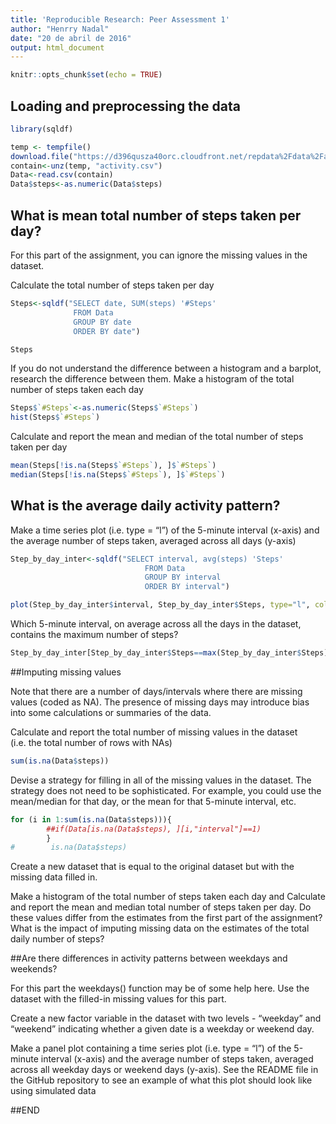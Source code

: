 ---
title: 'Reproducible Research: Peer Assessment 1'
author: "Henrry Nadal"
date: "20 de abril de 2016"
output: html_document
---

```{r setup, include=FALSE, warning=FALSE}
knitr::opts_chunk$set(echo = TRUE)
```

## Loading and preprocessing the data



```{r library, warning=FALSE,echo=TRUE, message=FALSE}
library(sqldf)
```


```{r temp, echo=TRUE, warning=FALSE}
temp <- tempfile()
download.file("https://d396qusza40orc.cloudfront.net/repdata%2Fdata%2Factivity.zip", temp)
contain<-unz(temp, "activity.csv")
Data<-read.csv(contain)
Data$steps<-as.numeric(Data$steps)
```




## What is mean total number of steps taken per day?

For this part of the assignment, you can ignore the missing values in the dataset.

Calculate the total number of steps taken per day


```{r Steps, echo=TRUE, message=FALSE, warning=FALSE}
Steps<-sqldf("SELECT date, SUM(steps) '#Steps'
              FROM Data
              GROUP BY date
              ORDER BY date")

Steps
```

If you do not understand the difference between a histogram and a barplot, research the difference between them. Make a histogram of the total number of steps taken each day


```{r histSteps, echo=TRUE, message=FALSE, warning=FALSE}
Steps$`#Steps`<-as.numeric(Steps$`#Steps`)
hist(Steps$`#Steps`)
```


Calculate and report the mean and median of the total number of steps taken per day


```{r MeanMedian, echo=TRUE, message=FALSE, warning=FALSE}
mean(Steps[!is.na(Steps$`#Steps`), ]$`#Steps`)
median(Steps[!is.na(Steps$`#Steps`), ]$`#Steps`)
```







## What is the average daily activity pattern?

Make a time series plot (i.e. type = "l") of the 5-minute interval (x-axis) and the average number of steps taken, averaged across all days (y-axis)


```{r Plots, echo=TRUE, message=FALSE, warning=FALSE}


Step_by_day_inter<-sqldf("SELECT interval, avg(steps) 'Steps'
                              FROM Data
                              GROUP BY interval
                              ORDER BY interval")

plot(Step_by_day_inter$interval, Step_by_day_inter$Steps, type="l", col="blue")
```


Which 5-minute interval, on average across all the days in the dataset, contains the maximum number of steps?


```{r MaxSteps, echo=TRUE, message=FALSE, warning=FALSE}
Step_by_day_inter[Step_by_day_inter$Steps==max(Step_by_day_inter$Steps),]
```



##Imputing missing values



Note that there are a number of days/intervals where there are missing values (coded as NA). The presence of missing days may introduce bias into some calculations or summaries of the data.

Calculate and report the total number of missing values in the dataset (i.e. the total number of rows with NAs)

```{r Nas, echo=TRUE, message=FALSE, warning=FALSE}

sum(is.na(Data$steps))

```


Devise a strategy for filling in all of the missing values in the dataset. The strategy does not need to be sophisticated. For example, you could use the mean/median for that day, or the mean for that 5-minute interval, etc.

```{r Replacing_NAs, echo=TRUE, message=FALSE, warning=FALSE}

for (i in 1:sum(is.na(Data$steps))){
        ##if(Data[is.na(Data$steps), ][i,"interval"]==1)
        }
#        is.na(Data$steps)
```



Create a new dataset that is equal to the original dataset but with the missing data filled in.

Make a histogram of the total number of steps taken each day and Calculate and report the mean and median total number of steps taken per day. Do these values differ from the estimates from the first part of the assignment? What is the impact of imputing missing data on the estimates of the total daily number of steps?


##Are there differences in activity patterns between weekdays and weekends?


For this part the weekdays() function may be of some help here. Use the dataset with the filled-in missing values for this part.

Create a new factor variable in the dataset with two levels - "weekday" and "weekend" indicating whether a given date is a weekday or weekend day.

Make a panel plot containing a time series plot (i.e. type = "l") of the 5-minute interval (x-axis) and the average number of steps taken, averaged across all weekday days or weekend days (y-axis). See the README file in the GitHub repository to see an example of what this plot should look like using simulated data

##END







